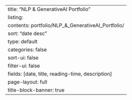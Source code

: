 ---
title: "NLP & GenerativeAI Portfolio"
listing:
  contents: portfolio/NLP_&_GenerativeAI_Portfolio/
  sort: "date desc"
  type: default
  categories: false
  sort-ui: false
  filter-ui: false
  fields: [date, title, reading-time, description]
page-layout: full
title-block-banner: true
---